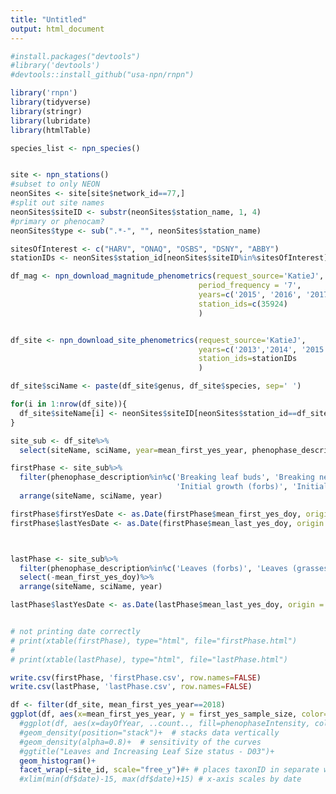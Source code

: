 ```yaml
---
title: "Untitled"
output: html_document
---
```


```r
#install.packages("devtools")
#library('devtools')
#devtools::install_github("usa-npn/rnpn")

library('rnpn')
library(tidyverse)
library(stringr)
library(lubridate)
library(htmlTable)

```


```r
species_list <- npn_species()


site <- npn_stations()
#subset to only NEON
neonSites <- site[site$network_id==77,]
#split out site names
neonSites$siteID <- substr(neonSites$station_name, 1, 4)
#primary or phenocam?
neonSites$type <- sub(".*-", "", neonSites$station_name)

sitesOfInterest <- c("HARV", "ONAQ", "OSBS", "DSNY", "ABBY")
stationIDs <- neonSites$station_id[neonSites$siteID%in%sitesOfInterest]

```



```r
df_mag <- npn_download_magnitude_phenometrics(request_source='KatieJ',
                                          period_frequency = '7',
                                          years=c('2015', '2016', '2017', '2018', '2019'), 
                                          station_ids=c(35924)
                                          )


df_site <- npn_download_site_phenometrics(request_source='KatieJ',
                                          years=c('2013','2014', '2015', '2016', '2017', '2018','2019'), 
                                          station_ids=stationIDs
                                          )

```


```r
df_site$sciName <- paste(df_site$genus, df_site$species, sep=' ')

for(i in 1:nrow(df_site)){ 
  df_site$siteName[i] <- neonSites$siteID[neonSites$station_id==df_site$site_id[i]]
}

site_sub <- df_site%>%
  select(siteName, sciName, year=mean_first_yes_year, phenophase_description, mean_first_yes_doy, mean_last_yes_doy)

firstPhase <- site_sub%>%
  filter(phenophase_description%in%c('Breaking leaf buds', 'Breaking needle buds', 'Emerging needles (pines)',
                                     'Initial growth (forbs)', 'Initial growth (grasses/sedges)') & year!=-9999)%>%
  arrange(siteName, sciName, year)

firstPhase$firstYesDate <- as.Date(firstPhase$mean_first_yes_doy, origin = as.Date(paste0(firstPhase$year, "-01-01"),tz = "UTC") - days(1), tz = "UTC") 
firstPhase$lastYesDate <- as.Date(firstPhase$mean_last_yes_doy, origin = as.Date(paste0(firstPhase$year, "-01-01"),tz = "UTC") - days(1), tz = "UTC") 



lastPhase <- site_sub%>%
  filter(phenophase_description%in%c('Leaves (forbs)', 'Leaves (grasses)', 'Leaves') )%>%
  select(-mean_first_yes_doy)%>%
  arrange(siteName, sciName, year)

lastPhase$lastYesDate <- as.Date(lastPhase$mean_last_yes_doy, origin = as.Date(paste0(lastPhase$year, "-01-01"),tz = "UTC") - days(1), tz = "UTC") 


# not printing date correctly
# print(xtable(firstPhase), type="html", file="firstPhase.html")
# 
# print(xtable(lastPhase), type="html", file="lastPhase.html")

write.csv(firstPhase, 'firstPhase.csv', row.names=FALSE)
write.csv(lastPhase, 'lastPhase.csv', row.names=FALSE)

```


```r
df <- filter(df_site, mean_first_yes_year==2018)
ggplot(df, aes(x=mean_first_yes_year, y = first_yes_sample_size, color=phenophase_description)) +
  #ggplot(df, aes(x=dayOfYear, ..count.., fill=phenophaseIntensity, color=phenophaseIntensity)) +  
  #geom_density(position="stack")+  # stacks data vertically
  #geom_density(alpha=0.8)+  # sensitivity of the curves
  #ggtitle("Leaves and Increasing Leaf Size status - D03")+
  geom_histogram()+  
  facet_wrap(~site_id, scale="free_y")#+ # places taxonID in separate windows
  #xlim(min(df$date)-15, max(df$date)+15) # x-axis scales by date

```

